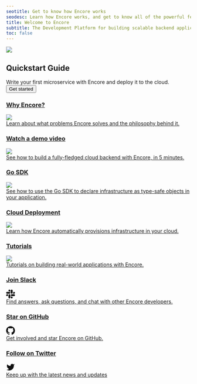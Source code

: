 ```yaml
---
seotitle: Get to know how Encore works
seodesc: Learn how Encore works, and get to know all of the powerful features that help you build cloud backend applications easier that ever before.
title: Welcome to Encore
subtitle: The Development Platform for building scalable backend applications and distributed systems
toc: false
---
```

<div className="min-h-72 bg-blue p-8 relative overflow-hidden not-prose">
    <img
        className="absolute left-[55%] -mt-8 top-0 right-0 bottom-0 noshadow"
        src="/assets/img/dithered-clouds.png"
    />
    <div className="w-[75%] lg:w-[60%]">
        <h2 className="text-white lead-medium">Quickstart Guide</h2>
        <div className="body-small text-white mt-2">
            Write your first microservice with Encore and deploy it to the cloud.
        </div>
        <a href="/docs/quick-start">
            <Button className="mt-4" kind="primary" section="black">Get started</Button>
        </a>
    </div>
</div>

<div className="mt-6 grid grid-cols-2 gap-6 mobile:grid-cols-1 not-prose">
    <a className="block group relative no-brandient" href="/docs/introduction">
        <div className="absolute inset-0 bg-black dark:bg-white -z-10" />
            <div className="min-h-full border border-black dark:border-white p-8 mobile:p-4 bg-white dark:bg-black transition-transform duration-100 ease-in-out group-active:-translate-x-2 group-active:-translate-y-2 group-hover:-translate-x-2 group-hover:-translate-y-2 relative">
            <div className="flex items-center justify-between">
                <h3 className="body-small">Why Encore?</h3>
                <img className="-mt-2 h-16 w-16 noshadow" src="/assets/icons/features/flow.png" />
            </div>
            <div className="mt-2">
                Learn about what problems Encore solves and the philosophy behind it.
            </div>
        </div>
    </a>
    <a className="block group relative no-brandient" target="_blank" href="https://youtu.be/IwplIbwJtD0">
        <div className="absolute inset-0 bg-black dark:bg-white -z-10" />
        <div className="min-h-full border border-black dark:border-white p-8 mobile:p-4 bg-white dark:bg-black transition-transform duration-100 ease-in-out group-active:-translate-x-2 group-active:-translate-y-2 group-hover:-translate-x-2 group-hover:-translate-y-2">
            <div className="flex items-center justify-between">
                <h3 className="body-small">Watch a demo video</h3>
                <img className="-mt-2 h-16 w-16 noshadow" src="/assets/icons/features/preview-envs.png" />
            </div>
            <div className="mt-2">
                See how to build a fully-fledged cloud backend with Encore, in 5 minutes.
            </div>
        </div>
    </a>
    <a className="block group relative no-brandient" href="/docs/primitives">
        <div className="absolute inset-0 bg-black dark:bg-white -z-10" />
        <div className="min-h-full border border-black dark:border-white p-8 mobile:p-4 bg-white dark:bg-black transition-transform duration-100 ease-in-out group-active:-translate-x-2 group-active:-translate-y-2 group-hover:-translate-x-2 group-hover:-translate-y-2">
            <div className="flex items-center justify-between">
                <h3 className="body-small">Go SDK</h3>
                <img className="-mt-2 h-16 w-16 noshadow" src="/assets/icons/features/db-migrations.png" />
            </div>
            <div className="mt-2">
                See how to use the Go SDK to declare infrastructure as type-safe objects in your application.
            </div>
        </div>
    </a>
    <a className="block group relative no-brandient" href="/docs/deploy/infra">
        <div className="absolute inset-0 bg-black dark:bg-white -z-10" />
        <div className="min-h-full border border-black dark:border-white p-8 mobile:p-4 bg-white dark:bg-black transition-transform duration-100 ease-in-out group-active:-translate-x-2 group-active:-translate-y-2 group-hover:-translate-x-2 group-hover:-translate-y-2">
            <div className="flex items-center justify-between">
                <h3 className="body-small">Cloud Deployment</h3>
                <img className="-mt-2 h-16 w-16 noshadow" src="/assets/icons/features/serverless.png" />
            </div>
            <div className="mt-2">
                Learn how Encore automatically provisions infrastructure in your cloud.
            </div>
        </div>
    </a>
    <a className="block group relative no-brandient" href="/docs/tutorials">
        <div className="absolute inset-0 bg-black dark:bg-white -z-10" />
        <div className="min-h-full border border-black dark:border-white p-8 mobile:p-4 bg-white dark:bg-black transition-transform duration-100 ease-in-out group-active:-translate-x-2 group-active:-translate-y-2 group-hover:-translate-x-2 group-hover:-translate-y-2">
            <div className="flex items-center justify-between">
                <h3 className="body-small">Tutorials</h3>
                <img className="-mt-2 h-16 w-16 noshadow" src="/assets/icons/features/tracing.png" />
            </div>
            <div className="mt-2">
                Tutorials on building real-world applications with Encore.
            </div>
        </div>
    </a>
    <a className="block group relative no-brandient" href="/slack">
        <div className="absolute inset-0 bg-black dark:bg-white -z-10" />
        <div className="min-h-full border border-black dark:border-white p-8 mobile:p-4 bg-white dark:bg-black transition-transform duration-100 ease-in-out group-active:-translate-x-2 group-active:-translate-y-2 group-hover:-translate-x-2 group-hover:-translate-y-2">
            <div className="flex items-center justify-between">
                <h3 className="body-small">Join Slack</h3>
                <svg xmlns="http://www.w3.org/2000/svg" width="24" height="24" viewBox="0 0 123 123">
                    <path fill="#111111" d="M25.8,77.7c0,7.1-5.8,12.9-12.9,12.9S0,84.8,0,77.7c0-7.1,5.8-12.9,12.9-12.9h12.9V77.7z"/>
                    <path fill="#111111" d="M32.4,77.7c0-7.1,5.8-12.9,12.9-12.9s12.9,5.8,12.9,12.9v32.4c0,7.1-5.8,12.9-12.9,12.9s-12.9-5.8-12.9-12.9 C32.4,110.1,32.4,77.7,32.4,77.7z"/>
                    <path fill="#111111" d="M45.3,25.8c-7.1,0-12.9-5.8-12.9-12.9S38.2,0,45.3,0s12.9,5.8,12.9,12.9v12.9H45.3z"/>
                    <path fill="#111111" d="M45.3,32.4c7.1,0,12.9,5.8,12.9,12.9s-5.8,12.9-12.9,12.9H12.9C5.8,58.2,0,52.4,0,45.3s5.8-12.9,12.9-12.9 C12.9,32.4,45.3,32.4,45.3,32.4z"/>
                    <path fill="#111111" d="M97.2,45.3c0-7.1,5.8-12.9,12.9-12.9c7.1,0,12.9,5.8,12.9,12.9s-5.8,12.9-12.9,12.9H97.2V45.3z"/>
                    <path fill="#111111" d="M90.6,45.3c0,7.1-5.8,12.9-12.9,12.9c-7.1,0-12.9-5.8-12.9-12.9V12.9C64.8,5.8,70.6,0,77.7,0 c7.1,0,12.9,5.8,12.9,12.9V45.3z"/>
                    <path fill="#111111" d="M77.7,97.2c7.1,0,12.9,5.8,12.9,12.9c0,7.1-5.8,12.9-12.9,12.9c-7.1,0-12.9-5.8-12.9-12.9V97.2H77.7z"/>
                    <path fill="#111111" d="M77.7,90.6c-7.1,0-12.9-5.8-12.9-12.9c0-7.1,5.8-12.9,12.9-12.9h32.4c7.1,0,12.9,5.8,12.9,12.9 c0,7.1-5.8,12.9-12.9,12.9H77.7z"/>
                </svg>
            </div>
            <div className="mt-2">
                Find answers, ask questions, and chat with other Encore developers.
            </div>
        </div>
    </a>
    <a className="block group relative no-brandient" href="https://github.com/encoredev/encore">
        <div className="absolute inset-0 bg-black dark:bg-white -z-10" />
        <div className="min-h-full border border-black dark:border-white p-8 mobile:p-4 bg-white dark:bg-black transition-transform duration-100 ease-in-out group-active:-translate-x-2 group-active:-translate-y-2 group-hover:-translate-x-2 group-hover:-translate-y-2">
            <div className="flex items-center justify-between">
                <h3 className="body-small">Star on GitHub</h3>
                <svg xmlns="http://www.w3.org/2000/svg" width="24" height="24" viewBox="0 0 16 16" fill="#111111" stroke="none">
                <path fillRule="evenodd"
                        d="M8 0C3.58 0 0 3.58 0 8c0 3.54 2.29 6.53 5.47 7.59.4.07.55-.17.55-.38 0-.19-.01-.82-.01-1.49-2.01.37-2.53-.49-2.69-.94-.09-.23-.48-.94-.82-1.13-.28-.15-.68-.52-.01-.53.63-.01 1.08.58 1.23.82.72 1.21 1.87.87 2.33.66.07-.52.28-.87.51-1.07-1.78-.2-3.64-.89-3.64-3.95 0-.87.31-1.59.82-2.15-.08-.2-.36-1.02.08-2.12 0 0 .67-.21 2.2.82.64-.18 1.32-.27 2-.27.68 0 1.36.09 2 .27 1.53-1.04 2.2-.82 2.2-.82.44 1.1.16 1.92.08 2.12.51.56.82 1.27.82 2.15 0 3.07-1.87 3.75-3.65 3.95.29.25.54.73.54 1.48 0 1.07-.01 1.93-.01 2.2 0 .21.15.46.55.38A8.013 8.013 0 0016 8c0-4.42-3.58-8-8-8z" />
                </svg>
            </div>
            <div className="mt-2">
                Get involved and star Encore on GitHub.
            </div>
        </div>
    </a>
    <a className="block group relative no-brandient" href="https://twitter.com/encoredotdev">
        <div className="absolute inset-0 bg-black dark:bg-white -z-10" />
        <div className="min-h-full border border-black dark:border-white p-8 mobile:p-4 bg-white dark:bg-black transition-transform duration-100 ease-in-out group-active:-translate-x-2 group-active:-translate-y-2 group-hover:-translate-x-2 group-hover:-translate-y-2">
            <div className="flex items-center justify-between">
                <h3 className="body-small">Follow on Twitter</h3>
                <svg xmlns="http://www.w3.org/2000/svg" width="24" height="24" viewBox="0 0 24 24" fill="#111111" stroke="none">
                    <path d="M23 3a10.9 10.9 0 0 1-3.14 1.53 4.48 4.48 0 0 0-7.86 3v1A10.66 10.66 0 0 1 3 4s-4 9 5 13a11.64 11.64 0 0 1-7 2c9 5 20 0 20-11.5a4.5 4.5 0 0 0-.08-.83A7.72 7.72 0 0 0 23 3z" />
                </svg>
            </div>
            <div className="mt-2">
                Keep up with the latest news and updates
            </div>
        </div>
    </a>
</div>
